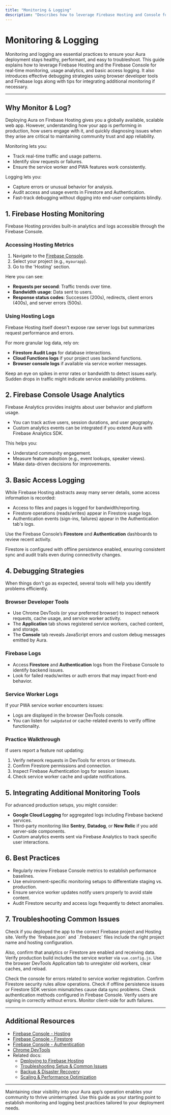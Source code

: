 ```yaml
---
title: "Monitoring & Logging"
description: "Describes how to leverage Firebase Hosting and Console for real-time monitoring, usage analytics, and logging basic access. Introduces strategies for debugging via browser tools and Firebase logs, plus tips for integrating additional monitoring if needed."
---
```


# Monitoring & Logging

Monitoring and logging are essential practices to ensure your Aura deployment stays healthy, performant, and easy to troubleshoot. This guide explains how to leverage Firebase Hosting and the Firebase Console for real-time monitoring, usage analytics, and basic access logging. It also introduces effective debugging strategies using browser developer tools and Firebase logs along with tips for integrating additional monitoring if necessary.

---

## Why Monitor & Log?

Deploying Aura on Firebase Hosting gives you a globally available, scalable web app. However, understanding how your app is performing in production, how users engage with it, and quickly diagnosing issues when they arise are critical to maintaining community trust and app reliability.

Monitoring lets you:
- Track real-time traffic and usage patterns.
- Identify slow requests or failures.
- Ensure the service worker and PWA features work consistently.

Logging lets you:
- Capture errors or unusual behavior for analysis.
- Audit access and usage events in Firestore and Authentication.
- Fast-track debugging without digging into end-user complaints blindly.


## 1. Firebase Hosting Monitoring

Firebase Hosting provides built-in analytics and logs accessible through the Firebase Console.

### Accessing Hosting Metrics

1. Navigate to the [Firebase Console](https://console.firebase.google.com).
2. Select your project (e.g., `myaurapp`).
3. Go to the 'Hosting' section.

Here you can see:
- **Requests per second**: Traffic trends over time.
- **Bandwidth usage**: Data sent to users.
- **Response status codes**: Successes (200s), redirects, client errors (400s), and server errors (500s).

### Using Hosting Logs

Firebase Hosting itself doesn't expose raw server logs but summarizes request performance and errors.

For more granular log data, rely on:
- **Firestore Audit Logs** for database interactions.
- **Cloud Functions logs** if your project uses backend functions.
- **Browser console logs** if available via service worker messages.

<Tip>
Keep an eye on spikes in error rates or bandwidth to detect issues early. Sudden drops in traffic might indicate service availability problems.
</Tip>


## 2. Firebase Console Usage Analytics

Firebase Analytics provides insights about user behavior and platform usage.

- You can track active users, session durations, and user geography.
- Custom analytics events can be integrated if you extend Aura with Firebase Analytics SDK.

This helps you:
- Understand community engagement.
- Measure feature adoption (e.g., event lookups, speaker views).
- Make data-driven decisions for improvements.


## 3. Basic Access Logging

While Firebase Hosting abstracts away many server details, some access information is recorded:

- Access to files and pages is logged for bandwidth/reporting.
- Firestore operations (reads/writes) appear in Firestore usage logs.
- Authentication events (sign-ins, failures) appear in the Authentication tab's logs.

Use the Firebase Console’s **Firestore** and **Authentication** dashboards to review recent activity.

<Info>
Firestore is configured with offline persistence enabled, ensuring consistent sync and audit trails even during connectivity changes.
</Info>


## 4. Debugging Strategies

When things don't go as expected, several tools will help you identify problems efficiently.

### Browser Developer Tools

- Use Chrome DevTools (or your preferred browser) to inspect network requests, cache usage, and service worker activity.
- The **Application** tab shows registered service workers, cached content, and storage.
- The **Console** tab reveals JavaScript errors and custom debug messages emitted by Aura.

### Firebase Logs

- Access **Firestore** and **Authentication** logs from the Firebase Console to identify backend issues.
- Look for failed reads/writes or auth errors that may impact front-end behavior.

### Service Worker Logs

If your PWA service worker encounters issues:
- Logs are displayed in the browser DevTools console.
- You can listen for `swUpdated` or cache-related events to verify offline functionality.

### Practice Walkthrough

If users report a feature not updating:
1. Verify network requests in DevTools for errors or timeouts.
2. Confirm Firestore permissions and connection.
3. Inspect Firebase Authentication logs for session issues.
4. Check service worker cache and update notifications.


## 5. Integrating Additional Monitoring Tools

For advanced production setups, you might consider:
- **Google Cloud Logging** for aggregated logs including Firebase backend services.
- Third-party monitoring like **Sentry**, **Datadog**, or **New Relic** if you add server-side components.
- Custom analytics events sent via Firebase Analytics to track specific user interactions.


## 6. Best Practices

- Regularly review Firebase Console metrics to establish performance baselines.
- Use environment-specific monitoring setups to differentiate staging vs. production.
- Ensure service worker updates notify users properly to avoid stale content.
- Audit Firestore security and access logs frequently to detect anomalies.


## 7. Troubleshooting Common Issues

<AccordionGroup title="Common Monitoring & Logging Issues">
<Accordion title="No Traffic or Metrics Seen in Firebase Console">
Check if you deployed the app to the correct Firebase project and Hosting site. Verify the `firebase.json` and `.firebaserc` files include the right project name and hosting configuration.

Also, confirm that analytics or Firestore are enabled and receiving data.
</Accordion>
<Accordion title="Service Worker Not Registering or Updates Not Detected">
Verify production build includes the service worker via `vue.config.js`. Use the browser DevTools Application tab to unregister old workers, clear caches, and reload.

Check the console for errors related to service worker registration.
</Accordion>
<Accordion title="Firestore Reads/Writes Not Appearing in Logs">
Confirm Firestore security rules allow operations.
Check if offline persistence issues or Firestore SDK version mismatches cause data sync problems.
</Accordion>
<Accordion title="Authentication Logs Missing or No Sign-In Events">
Check authentication methods configured in Firebase Console.
Verify users are signing in correctly without errors.
Monitor client-side for auth failures.
</Accordion>
</AccordionGroup>


---

## Additional Resources

- [Firebase Console - Hosting](https://console.firebase.google.com/project/_/hosting)
- [Firebase Console - Firestore](https://console.firebase.google.com/project/_/firestore)
- [Firebase Console - Authentication](https://console.firebase.google.com/project/_/authentication)
- [Chrome DevTools](https://developer.chrome.com/docs/devtools/)
- Related docs:
  - [Deploying to Firebase Hosting](../getting-started-run-validate-deploy/firebase-deployment)
  - [Troubleshooting Setup & Common Issues](../getting-started-run-validate-deploy/setup-troubleshooting)
  - [Backup & Disaster Recovery](../deployment-backup-security/backup-disaster-recovery)
  - [Scaling & Performance Optimization](../deployment-runtime-operations/scaling-performance)


---

Maintaining clear visibility into your Aura app’s operation enables your community to thrive uninterrupted. Use this guide as your starting point to establish monitoring and logging best practices tailored to your deployment needs.
